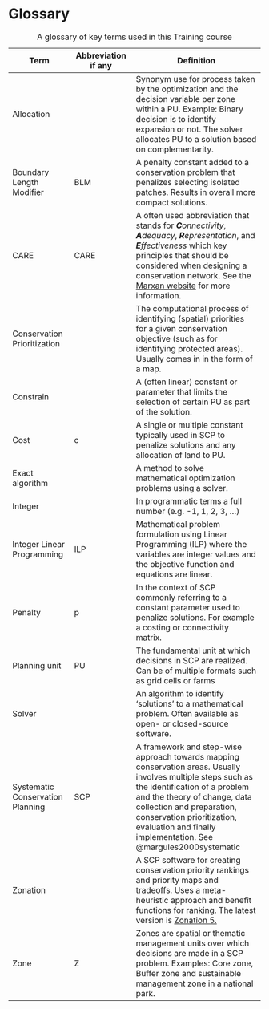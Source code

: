 # Glossary {#sec-glossary .unnumbered}

| Term                             | Abbreviation if any | Definition                                                                                                                                                                                                                                                                                                         |
|------------------|------------------|-------------------------------------|
| Allocation                       |                     | Synonym use for process taken by the optimization and the decision variable per zone within a PU. Example: Binary decision is to identify expansion or not. The solver allocates PU to a solution based on complementarity.                                                                                        |
| Boundary Length Modifier         | BLM                 | A penalty constant added to a conservation problem that penalizes selecting isolated patches. Results in overall more compact solutions.                                                                                                                                                                           |
| CARE                             | CARE                | A often used abbreviation that stands for ***C**onnectivity*, ***A**dequacy*, ***R**epresentation*, and ***E**ffectiveness* which key principles that should be considered when designing a conservation network. See the [Marxan website](https://marxansolutions.org/the-care-principles/) for more information. |
| Conservation Prioritization      |                     | The computational process of identifying (spatial) priorities for a given conservation objective (such as for identifying protected areas). Usually comes in in the form of a map.                                                                                                                                 |
| Constrain                        |                     | A (often linear) constant or parameter that limits the selection of certain PU as part of the solution.                                                                                                                                                                                                            |
| Cost                             | c                   | A single or multiple constant typically used in SCP to penalize solutions and any allocation of land to PU.                                                                                                                                                                                                        |
| Exact algorithm                  |                     | A method to solve mathematical optimization problems using a solver.                                                                                                                                                                                                                                               |
| Integer                          |                     | In programmatic terms a full number (e.g. -1, 1, 2, 3, ...)                                                                                                                                                                                                                                                        |
| Integer Linear Programming       | ILP                 | Mathematical problem formulation using Linear Programming (ILP) where the variables are integer values and the objective function and equations are linear.                                                                                                                                                        |
| Penalty                          | p                   | In the context of SCP commonly referring to a constant parameter used to penalize solutions. For example a costing or connectivity matrix.                                                                                                                                                                         |
| Planning unit                    | PU                  | The fundamental unit at which decisions in SCP are realized. Can be of multiple formats such as grid cells or farms                                                                                                                                                                                                |
| Solver                           |                     | An algorithm to identify 'solutions' to a mathematical problem. Often available as open- or closed-source software.                                                                                                                                                                                                |
| Systematic Conservation Planning | SCP                 | A framework and step-wise approach towards mapping conservation areas. Usually involves multiple steps such as the identification of a problem and the theory of change, data collection and preparation, conservation prioritization, evaluation and finally implementation. See @margules2000systematic          |
| Zonation                         |                     | A SCP software for creating conservation priority rankings and priority maps and tradeoffs. Uses a meta-heuristic approach and benefit functions for ranking. The latest version is [Zonation 5.](https://zonationteam.github.io/Zonation5/)                                                                       |
| Zone                             | Z                   | Zones are spatial or thematic management units over which decisions are made in a SCP problem. Examples: Core zone, Buffer zone and sustainable management zone in a national park.                                                                                                                                |

: A glossary of key terms used in this Training course
